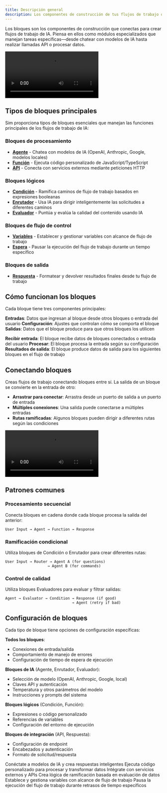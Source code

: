 ```yaml
---
title: Descripción general
description: Los componentes de construcción de tus flujos de trabajo de IA
---
```



Los bloques son los componentes de construcción que conectas para crear flujos de trabajo de IA. Piensa en ellos como módulos especializados que manejan tareas específicas—desde chatear con modelos de IA hasta realizar llamadas API o procesar datos.

<div className="w-full max-w-2xl mx-auto overflow-hidden rounded-lg">
  <Video src="connections.mp4" width={700} height={450} />
</div>

## Tipos de bloques principales

Sim proporciona tipos de bloques esenciales que manejan las funciones principales de los flujos de trabajo de IA:

### Bloques de procesamiento
- **[Agente](/blocks/agent)** - Chatea con modelos de IA (OpenAI, Anthropic, Google, modelos locales)
- **[Función](/blocks/function)** - Ejecuta código personalizado de JavaScript/TypeScript
- **[API](/blocks/api)** - Conecta con servicios externos mediante peticiones HTTP

### Bloques lógicos
- **[Condición](/blocks/condition)** - Ramifica caminos de flujo de trabajo basados en expresiones booleanas
- **[Enrutador](/blocks/router)** - Usa IA para dirigir inteligentemente las solicitudes a diferentes caminos
- **[Evaluador](/blocks/evaluator)** - Puntúa y evalúa la calidad del contenido usando IA

### Bloques de flujo de control
- **[Variables](/blocks/variables)** - Establecer y gestionar variables con alcance de flujo de trabajo
- **[Espera](/blocks/wait)** - Pausar la ejecución del flujo de trabajo durante un tiempo específico

### Bloques de salida
- **[Respuesta](/blocks/response)** - Formatear y devolver resultados finales desde tu flujo de trabajo

## Cómo funcionan los bloques

Cada bloque tiene tres componentes principales:

**Entradas**: Datos que ingresan al bloque desde otros bloques o entrada del usuario
**Configuración**: Ajustes que controlan cómo se comporta el bloque
**Salidas**: Datos que el bloque produce para que otros bloques los utilicen

<Steps>
  <Step>
    <strong>Recibir entrada</strong>: El bloque recibe datos de bloques conectados o entrada del usuario
  </Step>
  <Step>
    <strong>Procesar</strong>: El bloque procesa la entrada según su configuración
  </Step>
  <Step>
    <strong>Resultados de salida</strong>: El bloque produce datos de salida para los siguientes bloques en el flujo de trabajo
  </Step>
</Steps>

## Conectando bloques

Creas flujos de trabajo conectando bloques entre sí. La salida de un bloque se convierte en la entrada de otro:

- **Arrastrar para conectar**: Arrastra desde un puerto de salida a un puerto de entrada
- **Múltiples conexiones**: Una salida puede conectarse a múltiples entradas
- **Rutas ramificadas**: Algunos bloques pueden dirigir a diferentes rutas según las condiciones

<div className="w-full max-w-2xl mx-auto overflow-hidden rounded-lg">
  <Video src="connections.mp4" width={700} height={450} />
</div>

## Patrones comunes

### Procesamiento secuencial
Conecta bloques en cadena donde cada bloque procesa la salida del anterior:

```
User Input → Agent → Function → Response
```

### Ramificación condicional
Utiliza bloques de Condición o Enrutador para crear diferentes rutas:

```
User Input → Router → Agent A (for questions)
                   → Agent B (for commands)
```

### Control de calidad
Utiliza bloques Evaluadores para evaluar y filtrar salidas:

```
Agent → Evaluator → Condition → Response (if good)
                              → Agent (retry if bad)
```

## Configuración de bloques

Cada tipo de bloque tiene opciones de configuración específicas:

**Todos los bloques**:
- Conexiones de entrada/salida
- Comportamiento de manejo de errores
- Configuración de tiempo de espera de ejecución

**Bloques de IA** (Agente, Enrutador, Evaluador):
- Selección de modelo (OpenAI, Anthropic, Google, local)
- Claves API y autenticación
- Temperatura y otros parámetros del modelo
- Instrucciones y prompts del sistema

**Bloques lógicos** (Condición, Función):
- Expresiones o código personalizado
- Referencias de variables
- Configuración del entorno de ejecución

**Bloques de integración** (API, Respuesta):
- Configuración de endpoint
- Encabezados y autenticación
- Formato de solicitud/respuesta

<Cards>
  <Card title="Bloque de agente" href="/blocks/agent">
    Conéctate a modelos de IA y crea respuestas inteligentes
  </Card>
  <Card title="Bloque de función" href="/blocks/function">
    Ejecuta código personalizado para procesar y transformar datos
  </Card>
  <Card title="Bloque de API" href="/blocks/api">
    Intégrate con servicios externos y APIs
  </Card>
  <Card title="Bloque de condición" href="/blocks/condition">
    Crea lógica de ramificación basada en evaluación de datos
  </Card>
  <Card title="Bloque de variables" href="/blocks/variables">
    Establece y gestiona variables con alcance de flujo de trabajo
  </Card>
  <Card title="Bloque de espera" href="/blocks/wait">
    Pausa la ejecución del flujo de trabajo durante retrasos de tiempo específicos
  </Card>
</Cards>
